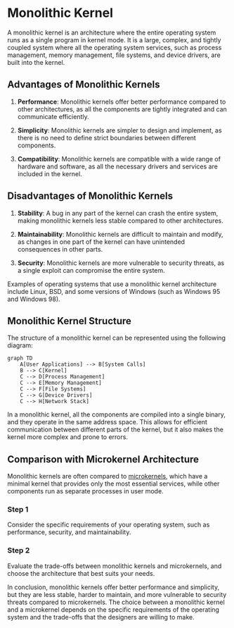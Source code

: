 
# Monolithic Kernel

A monolithic kernel is an architecture where the entire operating system runs as a single program in kernel mode. It is a large, complex, and tightly coupled system where all the operating system services, such as process management, memory management, file systems, and device drivers, are built into the kernel.

## Advantages of Monolithic Kernels

1. **Performance**: Monolithic kernels offer better performance compared to other architectures, as all the components are tightly integrated and can communicate efficiently.

2. **Simplicity**: Monolithic kernels are simpler to design and implement, as there is no need to define strict boundaries between different components.

3. **Compatibility**: Monolithic kernels are compatible with a wide range of hardware and software, as all the necessary drivers and services are included in the kernel.

## Disadvantages of Monolithic Kernels

1. **Stability**: A bug in any part of the kernel can crash the entire system, making monolithic kernels less stable compared to other architectures.

2. **Maintainability**: Monolithic kernels are difficult to maintain and modify, as changes in one part of the kernel can have unintended consequences in other parts.

3. **Security**: Monolithic kernels are more vulnerable to security threats, as a single exploit can compromise the entire system.

<Callout type="info">
Examples of operating systems that use a monolithic kernel architecture include Linux, BSD, and some versions of Windows (such as Windows 95 and Windows 98).
</Callout>

## Monolithic Kernel Structure

The structure of a monolithic kernel can be represented using the following diagram:

```mermaid
graph TD
    A[User Applications] --> B[System Calls]
    B --> C[Kernel]
    C --> D[Process Management]
    C --> E[Memory Management]
    C --> F[File Systems]
    C --> G[Device Drivers]
    C --> H[Network Stack]
```

In a monolithic kernel, all the components are compiled into a single binary, and they operate in the same address space. This allows for efficient communication between different parts of the kernel, but it also makes the kernel more complex and prone to errors.

## Comparison with Microkernel Architecture

Monolithic kernels are often compared to [microkernels](/cpu-features-and-kernel-architectures/kernel-architectures/microkernel), which have a minimal kernel that provides only the most essential services, while other components run as separate processes in user mode.

<Steps>

### Step 1
Consider the specific requirements of your operating system, such as performance, security, and maintainability.

### Step 2
Evaluate the trade-offs between monolithic kernels and microkernels, and choose the architecture that best suits your needs.

</Steps>

In conclusion, monolithic kernels offer better performance and simplicity, but they are less stable, harder to maintain, and more vulnerable to security threats compared to microkernels. The choice between a monolithic kernel and a microkernel depends on the specific requirements of the operating system and the trade-offs that the designers are willing to make.